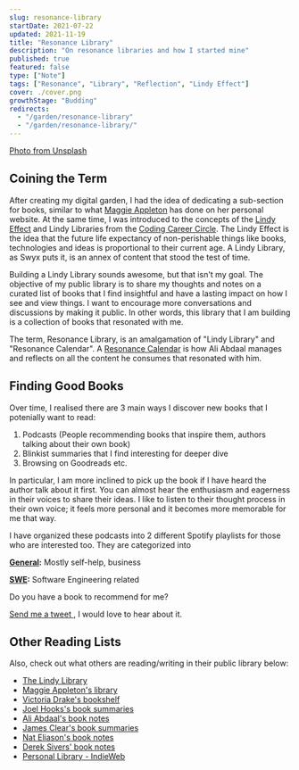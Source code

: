 ```yaml
---
slug: resonance-library
startDate: 2021-07-22
updated: 2021-11-19
title: "Resonance Library"
description: "On resonance libraries and how I started mine"
published: true
featured: false
type: ["Note"]
tags: ["Resonance", "Library", "Reflection", "Lindy Effect"]
cover: ./cover.png
growthStage: "Budding"
redirects:
  - "/garden/resonance-library"
  - "/garden/resonance-library/"
---
```


<BasicImage
  src="https://res.cloudinary.com/wtkw/image/upload/v1626828657/waltertengcom/garden/resonance-library/cover_jr0fcc.png"
  alt="cover"
/>

[Photo from Unsplash](https://unsplash.com/photos/HH4WBGNyltc)

## Coining the Term

After creating my digital garden, I had the idea of dedicating a sub-section for books, similar to what [Maggie Appleton](https://maggieappleton.com/) has done on her personal website. At the same time, I was introduced to the concepts of the [Lindy Effect](https://en.wikipedia.org/wiki/Lindy_effect) and Lindy Libraries from the [Coding Career Circle](https://codingcareer.circle.so/c/lindy-library). The Lindy Effect is the idea that the future life expectancy of non-perishable things like books, technologies and ideas is proportional to their current age. A Lindy Library, as Swyx puts it, is an annex of content that stood the test of time.

Building a Lindy Library sounds awesome, but that isn't my goal. The objective of my public library is to share my thoughts and notes on a curated list of books that I find insightful and have a lasting impact on how I see and view things. I want to encourage more conversations and discussions by making it public. In other words, this library that I am building is a collection of books that resonated with me.

The term, Resonance Library, is an amalgamation of "Lindy Library" and "Resonance Calendar". A [Resonance Calendar](https://www.youtube.com/watch?v=lKYBB-Uw1IM) is how Ali Abdaal manages and reflects on all the content he consumes that resonated with him.

## Finding Good Books

Over time, I realised there are 3 main ways I discover new books that I potenially want to read:

1. Podcasts (People recommending books that inspire them, authors talking about their own book)
2. Blinkist summaries that I find interesting for deeper dive
3. Browsing on Goodreads etc.

In particular, I am more inclined to pick up the book if I have heard the author talk about it first. You can almost hear the enthusiasm and eagerness in their voices to share their ideas. I like to listen to their thought process in their own voice; it feels more personal and it becomes more memorable for me that way.

I have organized these podcasts into 2 different Spotify playlists for those who are interested too. They are categorized into

**[General](https://open.spotify.com/playlist/1D3BYlBzO8Em2xh7d965Bz):** Mostly self-help, business

<SpotifyPlaylistEmbed src="https://open.spotify.com/embed/playlist/1D3BYlBzO8Em2xh7d965Bz" />

**[SWE](https://open.spotify.com/playlist/3OrqnhAeVXce4mLRJrG4lA):** Software Engineering related

<SpotifyPlaylistEmbed src="https://open.spotify.com/embed/playlist/3OrqnhAeVXce4mLRJrG4lA" />

Do you have a book to recommend for me?

<a href="https://twitter.com/intent/tweet?screen_name=davzoku" target="_blank">
  Send me a tweet
</a>
, I would love to hear about it.

## Other Reading Lists

Also, check out what others are reading/writing in their public library below:

- [The Lindy Library](https://www.thelindylibrary.org/)
- [Maggie Appleton's library](https://maggieappleton.com/library)
- [Victoria Drake's bookshelf](https://victoria.dev/bookshelf/)
- [Joel Hooks's book summaries](https://joelhooks.com/)
- [Ali Abdaal's book notes](https://aliabdaal.com/book-notes/)
- [James Clear's book summaries](https://jamesclear.com/book-summaries)
- [Nat Eliason's book notes](https://www.nateliason.com/notes)
- [Derek Sivers' book notes](https://sive.rs/book)
- [Personal Library - IndieWeb](https://indieweb.org/personal_library)

